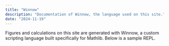 ```yaml
---
title: "Winnow"
description: "Documentation of Winnow, the language used on this site."
date: "2024-11-19"
---
```


Figures and calculations on this site are generated with Winnow, a custom scripting language built specifically for Mathlib. Below is a sample REPL.

<REPL/>

<Fig/>

<Terminal/>

